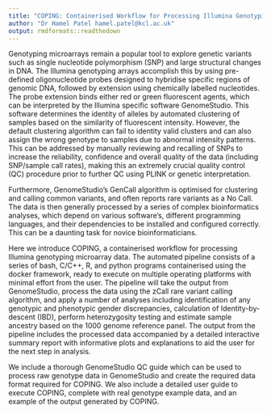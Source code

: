 ```yaml
---
title: "COPING: Containerised Workflow for Processing Illumina Genotyping Data"
author: "Dr Hamel Patel hamel.patel@kcl.ac.uk"
output: rmdformats::readthedown
---
```


Genotyping microarrays remain a popular tool to explore genetic variants such as single nucleotide polymorphism (SNP) and large structural changes in DNA. The Illumina genotyping arrays accomplish this by using pre-defined oligonucleotide probes designed to hybridise specific regions of genomic DNA, followed by extension using chemically labelled nucleotides. The probe extension binds either red or green fluorescent agents, which can be interpreted by the Illumina specific software GenomeStudio. This software determines the identity of alleles by automated clustering of samples based on the similarity of fluorescent intensity. However, the default clustering algorithm can fail to identity valid clusters and can also assign the wrong genotype to samples due to abnormal intensity patterns. This can be addressed by manually reviewing and recalling of SNPs to increase the reliability, confidence and overall quality of the data (including SNP/sample call rates), making this an extremely crucial quality control (QC) procedure prior to further QC using PLINK or genetic interpretation.

Furthermore, GenomeStudio’s GenCall algorithm is optimised for clustering and calling common variants, and often reports rare variants as a No Call. The data is then generally processed by a series of complex bioinformatics analyses, which depend on various software’s, different programming languages, and their dependencies to be installed and configured correctly. This can be a daunting task for novice bioinformaticians.

Here we introduce COPING, a containerised workflow for processing Illumina genotyping microarray data.  The automated pipeline consists of a series of bash, C/C++, R, and python programs containerised using the docker framework, ready to execute on multiple operating platforms with minimal effort from the user. The pipeline will take the output from GenomeStudio, process the data using the zCall rare variant calling algorithm, and apply a number of analyses including identification of any genotypic and phenotypic gender discrepancies, calculation of Identity-by-descent (IBD), perform heterozygosity testing and estimate sample ancestry based on the 1000 genome reference panel. The output from the pipeline includes the processed data accompanied by a detailed interactive summary report with informative plots and explanations to aid the user for the next step in analysis.

We include a thorough GenomeStudio QC guide which can be used to process raw genotype data in GenomeStudio and create the required data format required for COPING. We also include a detailed user guide to execute COPING, complete with real genotype example data, and an example of the output generated by COPING.